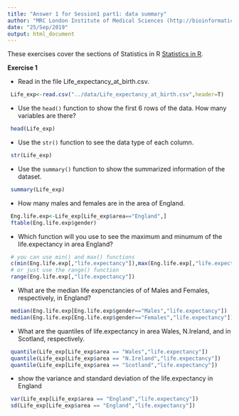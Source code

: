```yaml
---
title: "Answer 1 for Session1 part1: data summary"
author: "MRC London Institute of Medical Sciences (http://bioinformatics.lms.mrc.ac.uk)"
date: "25/Sep/2019"
output: html_document
---
```


These exercises cover the sections of Statistics in R [Statistics in R]("../CBW_StatisticsInR_course.html").

**Exercise 1**

- Read in the file Life_expectancy_at_birth.csv.
```r
 Life_exp<-read.csv("../data/Life_expectancy_at_birth.csv",header=T)
```
- Use the `head()` function to show the first 6 rows of the data. How many variables are there?
```r
 head(Life_exp)
```
- Use the `str()` function to see the data type of each column.
```r
 str(Life_exp)
```
- Use the `summary()` function to show the summarized information of the dataset.
```r
 summary(Life_exp)
```
- How many males and females are in the area of England.
```r
 Eng.life.exp<-Life_exp[Life_exp$area=="England",]
 ftable(Eng.life.exp$gender)
```
- Which function will you use to see the maximum and minumum of the life.expectancy in area England? 
```r
 # you can use min() and max() functions
 c(min(Eng.life.exp[,"life.expectancy"]),max(Eng.life.exp[,"life.expectancy"]))
 # or just use the range() function
 range(Eng.life.exp[,"life.expectancy"])
```
- What are the median life expenctancies of of Males and Females, respectively, in England?
```r
 median(Eng.life.exp[Eng.life.exp$gender=="Males","life.expectancy"])
 median(Eng.life.exp[Eng.life.exp$gender=="Females","life.expectancy"])
```
- What are the quantiles of life.expectancy in area Wales, N.Ireland, and in Scotland, respectively.
```r
 quantile(Life_exp[Life_exp$area == "Wales","life.expectancy"])
 quantile(Life_exp[Life_exp$area == "N.Ireland","life.expectancy"])
 quantile(Life_exp[Life_exp$area == "Scotland","life.expectancy"])
```
- show the variance and standard deviation of the life.expectancy in England
```r
 var(Life_exp[Life_exp$area == "England","life.expectancy"])
 sd(Life_exp[Life_exp$area == "England","life.expectancy"])
```
